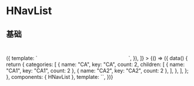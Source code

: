 
<Meta title="HNavList" component={HNavList} name="HNavList" argTypes={{}} />

# HNavList

## 基础

<Canvas>
  <Story
    name="基础"
    decorators={[
      () => ({
        template: `
<div style="background-color:var(--color-background-3);padding:20px;display:inline-block;width:200px">
  <story />
</div>
        `,
      }),
    ]}
  >
    {() => ({
      data() {
        return {
          categories: [
            {
              name: "CA",
              key: "CA",
              count: 2,
              children: [
                { name: "CA1", key: "CA1", count: 2 },
                { name: "CA2", key: "CA2", count: 2 },
              ],
            },
          ],
        };
      },
      components: { HNavList },
      template: `<HNavList :categories="categories" :page="0" :post="0" :draft="0"></HNavList>`,
    })}
  </Story>
</Canvas>
